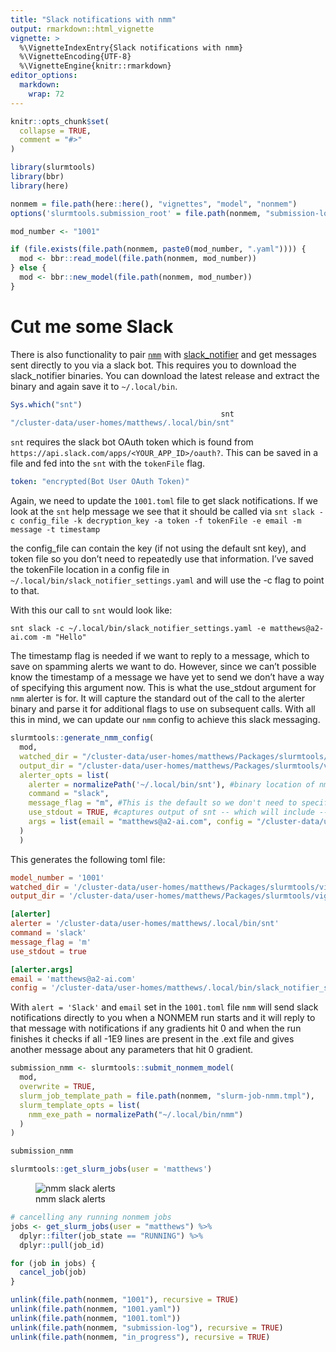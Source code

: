 ```yaml
---
title: "Slack notifications with nmm"
output: rmarkdown::html_vignette
vignette: >
  %\VignetteIndexEntry{Slack notifications with nmm}
  %\VignetteEncoding{UTF-8}
  %\VignetteEngine{knitr::rmarkdown}
editor_options: 
  markdown: 
    wrap: 72
---
```

```r
knitr::opts_chunk$set(
  collapse = TRUE,
  comment = "#>"
)
```

```r
library(slurmtools)
library(bbr)
library(here)

nonmem = file.path(here::here(), "vignettes", "model", "nonmem")
options('slurmtools.submission_root' = file.path(nonmem, "submission-log"))
```

```r
mod_number <- "1001"

if (file.exists(file.path(nonmem, paste0(mod_number, ".yaml")))) {
  mod <- bbr::read_model(file.path(nonmem, mod_number))
} else {
  mod <- bbr::new_model(file.path(nonmem, mod_number))
}
```

# Cut me some Slack

There is also functionality to pair [`nmm`](https://github.com/A2-ai/nonmem-monitor/releases) with
[slack_notifier](https://github.com/A2-ai/slack_notifier/releases/) and
get messages sent directly to you via a slack bot. This requires you to
download the slack_notifier binaries. You can download the latest
release and extract the binary and again save it to `~/.local/bin`.

``` r
Sys.which("snt")
                                               snt 
"/cluster-data/user-homes/matthews/.local/bin/snt"
```

`snt` requires the slack bot OAuth token which is found from
`https://api.slack.com/apps/<YOUR_APP_ID>/oauth?`. This can be saved in
a file and fed into the `snt` with the `tokenFile` flag.

``` slack_notifier/config.yaml
token: "encrypted(Bot User OAuth Token)"
```

Again, we need to update the `1001.toml` file to get slack
notifications. If we look at the `snt` help message we see that it
should be called via
`snt slack -c config_file -k decryption_key -a token -f tokenFile -e email -m message -t timestamp`

the config_file can contain the key (if not using the default snt key), and 
token file so you don't need to repeatedly use that information. I've saved the tokenFile location in a config file in 
`~/.local/bin/slack_notifier_settings.yaml` and will use the -c flag to point
to that.

With this our call to `snt` would look like:

`snt slack -c ~/.local/bin/slack_notifier_settings.yaml -e matthews@a2-ai.com -m "Hello"`

The timestamp flag is needed if we want to reply to a message, which to
save on spamming alerts we want to do. However, since we can't possible
know the timestamp of a message we have yet to send we don't have a way
of specifying this argument now. This is what the use_stdout argument
for `nmm` alerter is for. It will capture the standard out of the call
to the alerter binary and parse it for additional flags to use on
subsequent calls. With all this in mind, we can update our `nmm` config
to achieve this slack messaging.

```r
slurmtools::generate_nmm_config( 
  mod, 
  watched_dir = "/cluster-data/user-homes/matthews/Packages/slurmtools/vignettes/model/nonmem",
  output_dir = "/cluster-data/user-homes/matthews/Packages/slurmtools/vignettes/model/nonmem/in_progress",
  alerter_opts = list(
    alerter = normalizePath('~/.local/bin/snt'), #binary location of nmm,
    command = "slack",
    message_flag = "m", #This is the default so we don't need to specify it
    use_stdout = TRUE, #captures output of snt -- which will include --timestamp aksfl;ajklajl;
    args = list(email = "matthews@a2-ai.com", config = "/cluster-data/user-homes/matthews/.local/bin/slack_notifier_settings.yaml")
  )
  )
```

This generates the following toml file:

``` 1001.toml
model_number = '1001'
watched_dir = '/cluster-data/user-homes/matthews/Packages/slurmtools/vignettes/model/nonmem'
output_dir = '/cluster-data/user-homes/matthews/Packages/slurmtools/vignettes/model/nonmem/in_progress'

[alerter]
alerter = '/cluster-data/user-homes/matthews/.local/bin/snt'
command = 'slack'
message_flag = 'm'
use_stdout = true

[alerter.args]
email = 'matthews@a2-ai.com'
config = '/cluster-data/user-homes/matthews/.local/bin/slack_notifier_settings.yaml'
```

With `alert = 'Slack'` and `email` set in the `1001.toml` file `nmm`
will send slack notifications directly to you when a NONMEM run starts
and it will reply to that message with notifications if any gradients
hit 0 and when the run finishes it checks if all -1E9 lines are present
in the .ext file and gives another message about any parameters that hit
0 gradient.

```r
submission_nmm <- slurmtools::submit_nonmem_model( 
  mod, 
  overwrite = TRUE,
  slurm_job_template_path = file.path(nonmem, "slurm-job-nmm.tmpl"),
  slurm_template_opts = list(
    nmm_exe_path = normalizePath("~/.local/bin/nmm")
  )
)

submission_nmm
```

```r
slurmtools::get_slurm_jobs(user = 'matthews')
```

![nmm slack alerts](data/images/nmm_slack_notifications.png)

```r
# cancelling any running nonmem jobs
jobs <- get_slurm_jobs(user = "matthews") %>%
  dplyr::filter(job_state == "RUNNING") %>% 
  dplyr::pull(job_id)

for (job in jobs) {
  cancel_job(job)
}

unlink(file.path(nonmem, "1001"), recursive = TRUE)
unlink(file.path(nonmem, "1001.yaml"))
unlink(file.path(nonmem, "1001.toml"))
unlink(file.path(nonmem, "submission-log"), recursive = TRUE)
unlink(file.path(nonmem, "in_progress"), recursive = TRUE)
```
